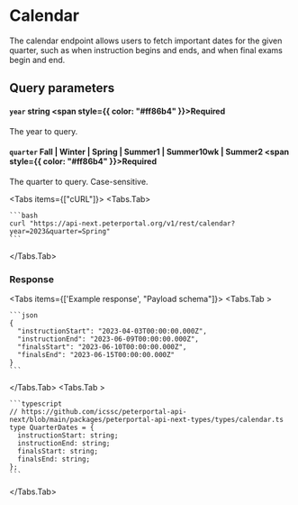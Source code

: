 
# Calendar

The calendar endpoint allows users to fetch important dates for the given quarter, such as when instruction begins and ends, and when final exams begin and end.

## Query parameters

#### `year` string <span style={{ color: "#ff86b4" }}>Required</span>

The year to query.

#### `quarter` Fall | Winter | Spring | Summer1 | Summer10wk | Summer2 <span style={{ color: "#ff86b4" }}>Required</span>

The quarter to query. Case-sensitive.

<Tabs items={["cURL"]}>
  <Tabs.Tab>

    ```bash
    curl "https://api-next.peterportal.org/v1/rest/calendar?year=2023&quarter=Spring"
    ```

  </Tabs.Tab>
</Tabs>

### Response

<Tabs items={['Example response', "Payload schema"]}>
  <Tabs.Tab >

    ```json
    {
      "instructionStart": "2023-04-03T00:00:00.000Z",
      "instructionEnd": "2023-06-09T00:00:00.000Z",
      "finalsStart": "2023-06-10T00:00:00.000Z",
      "finalsEnd": "2023-06-15T00:00:00.000Z"
    }
    ```

  </Tabs.Tab>
  <Tabs.Tab >

    ```typescript
    // https://github.com/icssc/peterportal-api-next/blob/main/packages/peterportal-api-next-types/types/calendar.ts
    type QuarterDates = {
      instructionStart: string;
      instructionEnd: string;
      finalsStart: string;
      finalsEnd: string;
    };
    ```

  </Tabs.Tab>
</Tabs>
